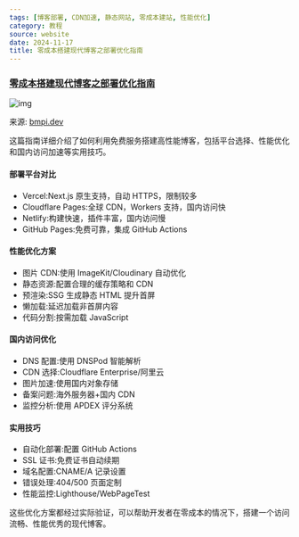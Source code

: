 ```yaml
---
tags: [博客部署, CDN加速, 静态网站, 零成本建站, 性能优化]
category: 教程
source: website
date: 2024-11-17
title: 零成本搭建现代博客之部署优化指南
---
```


### [零成本搭建现代博客之部署优化指南](https://www.bmpi.dev/dev/guide-to-setup-blog-site-with-zero-cost/5/)

![img](https://img.mengpeng.tech/i/2024/12/07/6753f7873cabe.webp)

来源: [bmpi.dev](https://www.bmpi.dev/dev/guide-to-setup-blog-site-with-zero-cost/5/)

这篇指南详细介绍了如何利用免费服务搭建高性能博客，包括平台选择、性能优化和国内访问加速等实用技巧。

#### 部署平台对比

-   Vercel:Next.js 原生支持，自动 HTTPS，限制较多
-   Cloudflare Pages:全球 CDN，Workers 支持，国内访问快
-   Netlify:构建快速，插件丰富，国内访问慢
-   GitHub Pages:免费可靠，集成 GitHub Actions

#### 性能优化方案

-   图片 CDN:使用 ImageKit/Cloudinary 自动优化
-   静态资源:配置合理的缓存策略和 CDN
-   预渲染:SSG 生成静态 HTML 提升首屏
-   懒加载:延迟加载非首屏内容
-   代码分割:按需加载 JavaScript

#### 国内访问优化

-   DNS 配置:使用 DNSPod 智能解析
-   CDN 选择:Cloudflare Enterprise/阿里云
-   图片加速:使用国内对象存储
-   备案问题:海外服务器+国内 CDN
-   监控分析:使用 APDEX 评分系统

#### 实用技巧

-   自动化部署:配置 GitHub Actions
-   SSL 证书:免费证书自动续期
-   域名配置:CNAME/A 记录设置
-   错误处理:404/500 页面定制
-   性能监控:Lighthouse/WebPageTest

这些优化方案都经过实际验证，可以帮助开发者在零成本的情况下，搭建一个访问流畅、性能优秀的现代博客。
